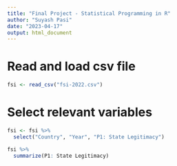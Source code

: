 ---
title: "Final Project - Statistical Programming in R"
author: "Suyash Pasi"
date: "2023-04-17"
output: html_document
---

# Read and load csv file
```{r}
fsi <- read_csv("fsi-2022.csv")
```

# Select relevant variables 

```{r}
fsi <- fsi %>% 
  select("Country", "Year", "P1: State Legitimacy")
```


```{r}
fsi %>% 
  summarize(P1: State Legitimacy)
```

